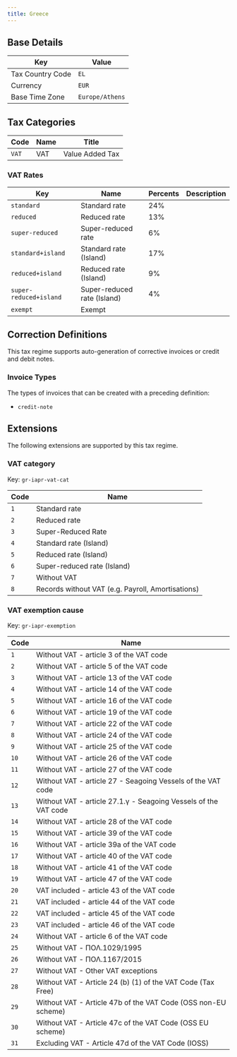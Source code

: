 ```yaml
---
title: Greece
---
```


## Base Details

| Key | Value |
| --- | ----- |
| Tax Country Code | <code>EL</code> |
| Currency | <code>EUR</code> |
| Base Time Zone | <code>Europe/Athens</code> |

## Tax Categories

| Code | Name | Title |
| ---- | ---- | ----- |
| <code>VAT</code> | VAT | Value Added Tax |

### VAT Rates

| Key | Name | Percents | Description |
| --- | ---- | -------- | ----------- |
| <code>standard</code> | Standard rate | 24% |  |
| <code>reduced</code> | Reduced rate | 13% |  |
| <code>super-reduced</code> | Super-reduced rate | 6% |  |
| <code>standard+island</code> | Standard rate (Island) | 17% |  |
| <code>reduced+island</code> | Reduced rate (Island) | 9% |  |
| <code>super-reduced+island</code> | Super-reduced rate (Island) | 4% |  |
| <code>exempt</code> | Exempt |  |  |

## Correction Definitions

This tax regime supports auto-generation of corrective invoices
or credit and debit notes.

### Invoice Types

The types of invoices that can be created with a preceding definition:
- <code>credit-note</code>

## Extensions

The following extensions are supported by this tax regime.

### VAT category

Key: <code>gr-iapr-vat-cat</code>

| Code | Name |
| ---- | ---- |
| <code>1</code> | Standard rate |
| <code>2</code> | Reduced rate |
| <code>3</code> | Super-Reduced Rate |
| <code>4</code> | Standard rate (Island) |
| <code>5</code> | Reduced rate (Island) |
| <code>6</code> | Super-reduced rate (Island) |
| <code>7</code> | Without VAT |
| <code>8</code> | Records without VAT (e.g. Payroll, Amortisations) |

### VAT exemption cause

Key: <code>gr-iapr-exemption</code>

| Code | Name |
| ---- | ---- |
| <code>1</code> | Without VAT - article 3 of the VAT code |
| <code>2</code> | Without VAT - article 5 of the VAT code |
| <code>3</code> | Without VAT - article 13 of the VAT code |
| <code>4</code> | Without VAT - article 14 of the VAT code |
| <code>5</code> | Without VAT - article 16 of the VAT code |
| <code>6</code> | Without VAT - article 19 of the VAT code |
| <code>7</code> | Without VAT - article 22 of the VAT code |
| <code>8</code> | Without VAT - article 24 of the VAT code |
| <code>9</code> | Without VAT - article 25 of the VAT code |
| <code>10</code> | Without VAT - article 26 of the VAT code |
| <code>11</code> | Without VAT - article 27 of the VAT code |
| <code>12</code> | Without VAT - article 27 - Seagoing Vessels of the VAT code |
| <code>13</code> | Without VAT - article 27.1.γ - Seagoing Vessels of the VAT code |
| <code>14</code> | Without VAT - article 28 of the VAT code |
| <code>15</code> | Without VAT - article 39 of the VAT code |
| <code>16</code> | Without VAT - article 39a of the VAT code |
| <code>17</code> | Without VAT - article 40 of the VAT code |
| <code>18</code> | Without VAT - article 41 of the VAT code |
| <code>19</code> | Without VAT - article 47 of the VAT code |
| <code>20</code> | VAT included - article 43 of the VAT code |
| <code>21</code> | VAT included - article 44 of the VAT code |
| <code>22</code> | VAT included - article 45 of the VAT code |
| <code>23</code> | VAT included - article 46 of the VAT code |
| <code>24</code> | Without VAT - article 6 of the VAT code |
| <code>25</code> | Without VAT - ΠΟΛ.1029/1995 |
| <code>26</code> | Without VAT - ΠΟΛ.1167/2015 |
| <code>27</code> | Without VAT - Other VAT exceptions |
| <code>28</code> | Without VAT - Article 24 (b) (1) of the VAT Code (Tax Free) |
| <code>29</code> | Without VAT - Article 47b of the VAT Code (OSS non-EU scheme) |
| <code>30</code> | Without VAT - Article 47c of the VAT Code (OSS EU scheme) |
| <code>31</code> | Excluding VAT - Article 47d of the VAT Code (IOSS) |